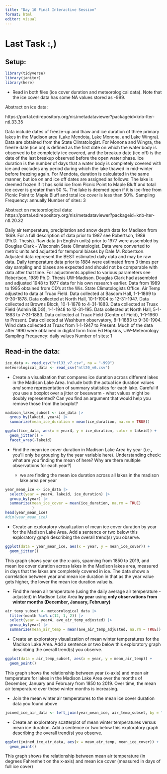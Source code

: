 ```yaml
---
title: "Day 10 Final Interactive Session"
format: html
editor: visual
---
```


# Last Task :,)

## Setup:

```r
library(tidyverse)
library(janitor)
library(here)
```

-   Read in both files (ice cover duration and meteorological data). Note that the ice cover data has some NA values stored as -999.

Abstract on ice data:

https://portal.edirepository.org/nis/metadataviewer?packageid=knb-lter-ntl.33.35	

Data include dates of freeze-up and thaw and ice duration of three primary lakes in the Madison area (Lake Mendota, Lake Monona, and Lake Wingra). Data are obtained from the State Climatologist. For Monona and Wingra, the freeze date (ice on) is defined as the first date on which the water body is observed to be completely ice covered, and the breakup date (ice off) is the date of the last breakup observed before the open water phase. Ice duration is the number of days that a water body is completely covered with ice and excludes any period during which the lake thawed in mid-winter before freezing again. For Mendota, duration is calculated in the same manner, but ice on and ice off dates are assigned as follows: The lake is deemed frozen if it has solid ice from Picnic Point to Maple Bluff and total ice cover is greater than 50 %. The lake is deemed open if it is ice-free from Picnic Point to Maple Bluff and total ice cover is less than 50%. Sampling Frequency: annually Number of sites: 3

Abstract on meteorological data: https://portal.edirepository.org/nis/metadataviewer?packageid=knb-lter-ntl.20.32

Daily air temperature, precipitation and snow depth data for Madison from 1869. For a full description of data prior to 1987 see Robertson, 1989 (Ph.D. Thesis). Raw data (in English units) prior to 1977 were assembled by Douglas Clark - Wisconsin State Climatologist. Data were converted to metric units and adjusted for temporal biases by Dale M. Robertson. Adjusted data represent the BEST estimated daily data and may be raw data. Daily temperature data prior to 1884 were estimated from 3 times per day sampling and biases are expected and should not be comparable with data after that time. For adjustments applied to various parameters see Robertson, 1989 Ph.D. Thesis UW-Madison. Douglas Clark had assembled and adjusted 1948 to 1977 data for his own research earlier. Data from 1989 to 1995 obtained from CD's at the Wis. State Climatologists Office. Air Temp adjusted to data at Truax Field. Data collected at Bascom Hall, 1-1-1869 to 9-30-1878. Data collected at North Hall, 10-1-1904 to 12-31-1947. Data collected at Browns Block, 10-1-1878 to 4-31-1883. Data collected at Truax Field (Admin BLDG), 1-1-1948 to 12-31-195. Data collected at North Hall, 5-1-1883 to 7-31-1883. Data collected at Truax Field (Center of Field), 1-1-1960 to Present. Data collected at Washburn observatory, 8-1-1883 to 9-30-1904. Wind data collected at Truax from 1-1-1947 to Present. Much of the data after 1990 were obtained in digital form from Ed Hopkins, UW-Meteorology Sampling Frequency: daily values Number of sites: 1

## Read-in the data:

```r
ice_data <- read_csv("ntl33_v7.csv", na = "-999")
meteorological_data <- read_csv("ntl20_v6.csv")
```

-   Create a visualization that compares ice duration across different lakes in the Madison Lake Area. Include both the actual ice duration values *and* some representation of summary statistics for each lake. Careful if you use a boxplot over a jitter or beeswarm - what values might be doubly represented? Can you find an argument that would help you remove those from the boxplot?

```r

madison_lakes_subset <- ice_data |> 
  group_by(lakeid, year4) |> 
  summarize(mean_ice_duration = mean(ice_duration, na.rm = TRUE)) 

```

```r
ggplot(ice_data, aes(x = year4, y = ice_duration, color = lakeid)) +
  geom_jitter() +
  facet_wrap(~lakeid)
```

-   Find the mean ice cover duration in Madison Lake Area by year (i.e., you\'ll only be grouping by the year variable here). Understanding check: what are you finding the mean of here? Why are there multiple observations for each year?)

    -   we are finding the mean ice duration across all lakes in the madison lake area per year

```r

year_mean_ice <- ice_data |> 
  select(year = year4, lakeid, ice_duration) |> 
  group_by(year) |> 
  summarize(mean_ice_cover = mean(ice_duration, na.rm = TRUE)
            )
head(year_mean_ice)
#dim(year_mean_ice)
```

-   Create an exploratory visualization of mean ice cover duration by year for the Madison Lake Area. Add a sentence or two below this exploratory graph describing the overall trend(s) you observe.

```r
ggplot(data = year_mean_ice, aes(x = year, y = mean_ice_cover)) +
  geom_jitter()

```

This graph shows year on the x-axis, spanning from 1850 to 2019, and mean ice cover duration across lakes in the Madison lakes area, measured in days that the lakes are completely covered in ice. The data shows a correlation between year and mean ice duration in that as the year value gets higher, the lower the mean ice duration value is.

-   Find the mean air temperature (using the daily average air temperature - adjusted) in Madison Lake Area **by year** using **only observations from winter months (December, January, February)**

```r
air_temp_subset <- meteorological_data |> 
  filter(month %in% c(12, 1, 2)) |> 
  select(year = year4, ave_air_temp_adjusted) |> 
  group_by(year) |> 
  summarize(mean_air_temp = mean(ave_air_temp_adjusted, na.rm = TRUE))
```

-   Create an exploratory visualization of mean winter temperatures for the Madison Lake Area. Add a sentence or two below this exploratory graph describing the overall trend(s) you observe.

```r
ggplot(data = air_temp_subset, aes(x = year, y = mean_air_temp)) +
  geom_point()
```

This graph shows the relationship between year (x-axis) and mean air temperature for lakes in the Madison Lake Area over the months of December, January and February from 1850 to 2019. Over time, the mean air temperature over these winter months is increasing.

-   Join the mean winter air temperatures to the mean ice cover duration data you found above

```r
joined_ice_air_data <- left_join(year_mean_ice, air_temp_subset, by = "year")
```

-   Create an exploratory scatterplot of mean winter temperatures versus mean ice duration. Add a sentence or two below this exploratory graph describing the overall trend(s) you observe.

```r
ggplot(joined_ice_air_data, aes(x = mean_air_temp, mean_ice_cover)) +
  geom_point()
```

This graph shows the relationship between mean air temperature (in degrees Fahrenheit on the x-axis) and mean ice cover (measured in days of full ice cover)
